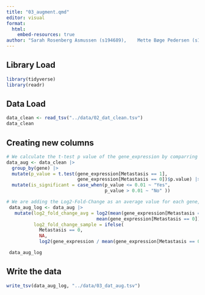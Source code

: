 ```yaml
---
title: "03_augment.qmd"
editor: visual
format:
  html:
    embed-resources: true
author: "Sarah Rosenberg Asmussen (s194689),	Mette Bøge Pedersen (s194679),	Caroline Amalie Bastholm Jensen (s213427), Jaime Noguera Piera (s233773), Yassine Turki (s231735)"
---
```


## Library Load

```r
library(tidyverse)
library(readr)
```

## Data Load

```r
data_clean <- read_tsv("../data/02_dat_clean.tsv")
data_clean
```

## Creating new columns

```r
# We calculate the t-test p value of the gene_expression by comparring metastasis and non-metastasis for each gene:
data_aug <- data_clean |>
  group_by(gene) |>
  mutate(p_value = t.test(gene_expression[Metastasis == 1], 
                          gene_expression[Metastasis == 0])$p.value) |>
  mutate(is_significant = case_when(p_value <= 0.01 ~ "Yes",
                                    p_value > 0.01 ~ "No" ))
```

```r
# We are adding the Log2-Fold-Change as an average value for each gene, and a Log2-Fold-Change as a value for each sample with metastasis for each gene.
 data_aug_log <- data_aug |>
   mutate(log2_fold_change_avg = log2(mean(gene_expression[Metastasis == 1]) / 
                                 mean(gene_expression[Metastasis == 0])),
          log2_fold_change_sample = ifelse(
            Metastasis == 0,
            NA,              
            log2(gene_expression / mean(gene_expression[Metastasis == 0]))))

 data_aug_log
```

## Write the data

```r
write_tsv(data_aug_log, "../data/03_dat_aug.tsv")
```
